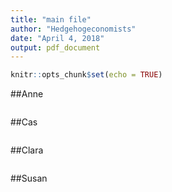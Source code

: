 ```yaml
---
title: "main file"
author: "Hedgehogeconomists"
date: "April 4, 2018"
output: pdf_document
---
```


```r
knitr::opts_chunk$set(echo = TRUE)
```

##Anne
```r

```

##Cas
```r

```

##Clara
```r

```

##Susan
```r

```